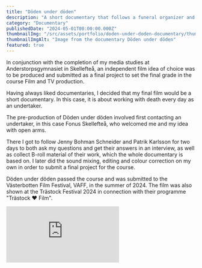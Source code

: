 ```yaml
---
title: "Döden under döden"
description: "A short documentary that follows a funeral organizer and what it is like to work with death every day."
category: "Documentary"
publishedDate: "2024-05-01T00:00:00.000Z"
thumbnailImg: "/src/assets/portfolio/doden-under-doden-documentary/thumbnail.jpg"
thumbnailImgAlt: "Image from the documentary Döden under döden"
featured: true
---
```


In conjunction with the completion of my media studies at Anderstorpsgymnasiet in Skellefteå, an independent film idea of choice was to be produced and submitted as a final project to set the final grade in the course Film and TV production.

Having always liked documentaries, I decided that my final film would be a short documentary. In this case, it is about working with death every day as an undertaker.

The pre-production of Döden under döden involved first contacting an undertaker, in this case Fonus Skellefteå, who welcomed me and my idea with open arms.

There I got to follow Jenny Bohman Schneider and Patrik Karlsson for two days to both ask my questions and get their answers in an interview, as well as collect B-roll material of their work, which the whole documentary is based on. I later did the sound mixing, editing and colour correction on my own in order to submit a final project for the course.

Döden under döden passed the course and was submitted to the Västerbotten Film Festival, VAFF, in the summer of 2024. The film was also shown at the Trästock Festival 2024 in connection with their programme "Trästock ❤️ Film".

<iframe
  src="https://www.youtube.com/embed/jKVu5DXnBXQ"
  title="Döden under döden - a short documentary"
  frameborder="0"
  allow="accelerometer; autoplay; clipboard-write; encrypted-media; gyroscope; picture-in-picture; web-share"
  referrerpolicy="strict-origin-when-cross-origin"
  allowfullscreen
  class="aspect-video h-full w-full select-none"
></iframe>
